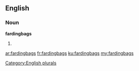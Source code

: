 ==English==

===Noun===
'''fardingbags'''

# {{plural of|fardingbag}}

[[Category:English plurals]]

[[ar:fardingbags]]
[[fr:fardingbags]]
[[ku:fardingbags]]
[[my:fardingbags]]